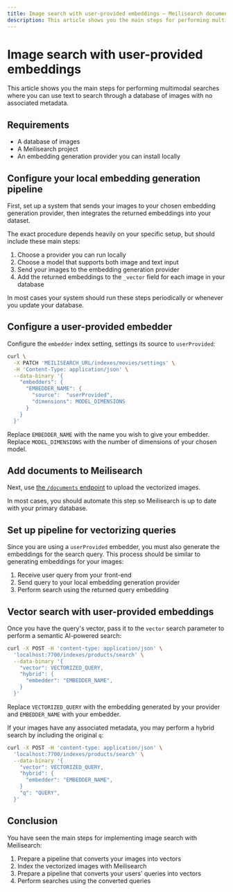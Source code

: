 ```yaml
---
title: Image search with user-provided embeddings — Meilisearch documentation
description: This article shows you the main steps for performing multimodal text-to-image searches
---
```


# Image search with user-provided embeddings

This article shows you the main steps for performing multimodal searches where you can use text to search through a database of images with no associated metadata.

## Requirements

- A database of images
- A Meilisearch project
- An embedding generation provider you can install locally

## Configure your local embedding generation pipeline

First, set up a system that sends your images to your chosen embedding generation provider, then integrates the returned embeddings into your dataset.

The exact procedure depends heavily on your specific setup, but should include these main steps:

1. Choose a provider you can run locally
2. Choose a model that supports both image and text input
3. Send your images to the embedding generation provider
4. Add the returned embeddings to the `_vector` field for each image in your database

In most cases your system should run these steps periodically or whenever you update your database.

## Configure a user-provided embedder

Configure the `embedder` index setting, settings its source to `userProvided`:

```sh
curl \
  -X PATCH 'MEILISEARCH_URL/indexes/movies/settings' \
  -H 'Content-Type: application/json' \
  --data-binary '{
    "embedders": {
      "EMBEDDER_NAME": {
        "source":  "userProvided",
        "dimensions": MODEL_DIMENSIONS
      }
    }
  }'
```

Replace `EMBEDDER_NAME` with the name you wish to give your embedder. Replace `MODEL_DIMENSIONS` with the number of dimensions of your chosen model.

## Add documents to Meilisearch

Next, use [the `/documents` endpoint](/reference/api/documents) to upload the vectorized images.

In most cases, you should automate this step so Meilisearch is up to date with your primary database.

## Set up pipeline for vectorizing queries

Since you are using a `userProvided` embedder, you must also generate the embeddings for the search query. This process should be similar to generating embeddings for your images:

1. Receive user query from your front-end
2. Send query to your local embedding generation provider
3. Perform search using the returned query embedding

## Vector search with user-provided embeddings

Once you have the query's vector, pass it to the `vector` search parameter to perform a semantic AI-powered search:

```sh
curl -X POST -H 'content-type: application/json' \
  'localhost:7700/indexes/products/search' \
  --data-binary '{ 
    "vector": VECTORIZED_QUERY,
    "hybrid": {
      "embedder": "EMBEDDER_NAME",
    }
  }'
```

Replace `VECTORIZED_QUERY` with the embedding generated by your provider and `EMBEDDER_NAME` with your embedder.

If your images have any associated metadata, you may perform a hybrid search by including the original `q`:

```sh
curl -X POST -H 'content-type: application/json' \
  'localhost:7700/indexes/products/search' \
  --data-binary '{ 
    "vector": VECTORIZED_QUERY,
    "hybrid": {
      "embedder": "EMBEDDER_NAME",
    }
    "q": "QUERY",
  }'
```

## Conclusion

You have seen the main steps for implementing image search with Meilisearch:

1. Prepare a pipeline that converts your images into vectors
2. Index the vectorized images with Meilisearch
3. Prepare a pipeline that converts your users' queries into vectors
4. Perform searches using the converted queries
